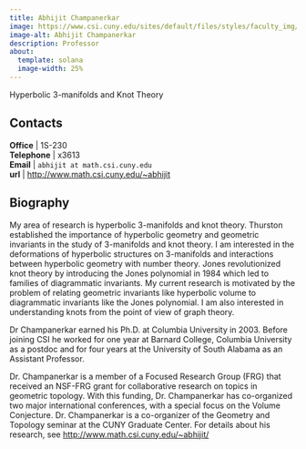 ```yaml
---
title: Abhijit Champanerkar
image: https://www.csi.cuny.edu/sites/default/files/styles/faculty_img/public/faculty/img_fac_champanemekar.jpg
image-alt: Abhijit Champanerkar
description: Professor
about:
  template: solana
  image-width: 25%
---
```



Hyperbolic 3-manifolds and Knot Theory

## Contacts

**Office**    | 1S-230     <br/>
<i class="bi bi-telephone"></i> **Telephone** | x3613<br/>
<i class="bi bi-mailbox"></i> **Email**     | `abhijit at math.csi.cuny.edu`    <br/>
<i class="bi bi-x-diamond"></i>**url**  | [http://www.math.csi.cuny.edu/~abhijit](http://www.math.csi.cuny.edu/~abhijit)  <br/>

## Biography

 My area of research is hyperbolic 3-manifolds and knot
theory. Thurston established the importance of hyperbolic geometry and
geometric invariants in the study of 3-manifolds and knot theory. I am
interested in the deformations of hyperbolic structures on 3-manifolds
and interactions between hyperbolic geometry with number theory. Jones
revolutionized knot theory by introducing the Jones polynomial in 1984
which led to families of diagrammatic invariants. My current research
is motivated by the problem of relating geometric invariants like
hyperbolic volume to diagrammatic invariants like the Jones
polynomial. I am also interested in understanding knots from the point
of view of graph theory.

Dr Champanerkar earned his Ph.D. at Columbia University
in 2003. Before joining CSI he worked for one year at Barnard College,
Columbia University as a postdoc and for four years at the University
of South Alabama as an Assistant Professor.

Dr. Champanerkar is a member of a Focused Research Group (FRG) that
received an NSF-FRG grant for collaborative research on topics in
geometric topology. With this funding, Dr. Champanerkar has
co-organized two major international conferences, with a special focus
on the Volume Conjecture. Dr. Champanerkar is a co-organizer of the
Geometry and Topology seminar at the CUNY Graduate Center.  For
details about his research, see
 [http://www.math.csi.cuny.edu/~abhijit/](http://www.math.csi.cuny.edu/~abhijit/)
 

